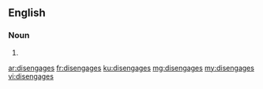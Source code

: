 ==English==

===Noun===
{{head|en|plural}}

# {{plural of|disengage|lang=en}}

[[ar:disengages]]
[[fr:disengages]]
[[ku:disengages]]
[[mg:disengages]]
[[my:disengages]]
[[vi:disengages]]